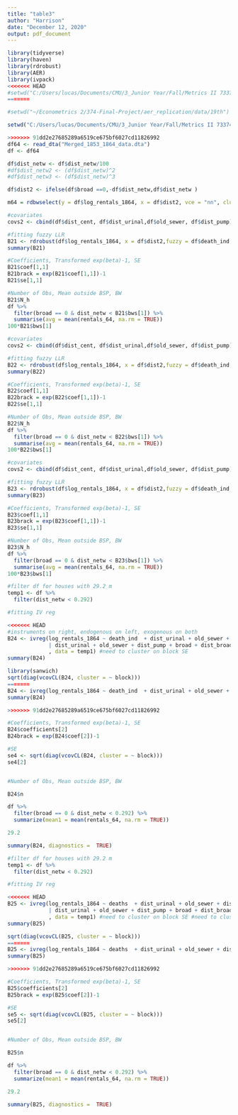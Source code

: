 ```yaml
---
title: "table3"
author: "Harrison"
date: "December 12, 2020"
output: pdf_document
---
```


```r
library(tidyverse)
library(haven)
library(rdrobust)
library(AER)
library(ivpack)
<<<<<<< HEAD
#setwd("C:/Users/lucas/Documents/CMU/3_Junior Year/Fall/Metrics II 73374/__Final Project/374-Final-Project/Admin Stuff/aer_replication/data/19th")
=======

#setwd("~/Econometrics 2/374-Final-Project/aer_replication/data/19th")

setwd("C:/Users/lucas/Documents/CMU/3_Junior Year/Fall/Metrics II 73374/__Final Project/374-Final-Project/Admin Stuff/aer_replication/data/19th")

>>>>>>> 91dd2e27685289a6519ce675bf6027cd11826992
df64 <- read_dta("Merged_1853_1864_data.dta")
df <- df64
```

```r
df$dist_netw <- df$dist_netw/100
#df$dist_netw2 <- (df$dist_netw)^2
#df$dist_netw3 <- (df$dist_netw)^3

df$dist2 <- ifelse(df$broad ==0,-df$dist_netw,df$dist_netw )

m64 = rdbwselect(y = df$log_rentals_1864, x = df$dist2, vce = "nn", cluster = df$block)
```

```r
#covariates
covs2 <- cbind(df$dist_cent, df$dist_urinal,df$old_sewer, df$dist_pump)

#fitting fuzzy LLR
B21 <- rdrobust(df$log_rentals_1864, x = df$dist2,fuzzy = df$death_ind, covs = covs2, vce = "nn", cluster = df$block)
summary(B21)

#Coefficients, Transformed exp(beta)-1, SE
B21$coef[1,1]
B21brack = exp(B21$coef[1,1])-1
B21$se[1,1]

#Number of Obs, Mean outside BSP, BW
B21$N_h
df %>%
  filter(broad == 0 & dist_netw < B21$bws[1]) %>%
  summarise(avg = mean(rentals_64, na.rm = TRUE))
100*B21$bws[1]

```

```r
#covariates
covs2 <- cbind(df$dist_cent, df$dist_urinal,df$old_sewer, df$dist_pump)

#fitting fuzzy LLR
B22 <- rdrobust(df$log_rentals_1864, x = df$dist2,fuzzy = df$death_ind, p =3,  h = 0.33, covs = covs2, vce = "nn", cluster = df$block)
summary(B22)

#Coefficients, Transformed exp(beta)-1, SE
B22$coef[1,1]
B22brack = exp(B22$coef[1,1])-1
B22$se[1,1]

#Number of Obs, Mean outside BSP, BW
B22$N_h
df %>%
  filter(broad == 0 & dist_netw < B22$bws[1]) %>%
  summarise(avg = mean(rentals_64, na.rm = TRUE))
100*B22$bws[1]
```

```r
#covariates
covs2 <- cbind(df$dist_cent, df$dist_urinal,df$old_sewer, df$dist_pump)

#fitting fuzzy LLR
B23 <- rdrobust(df$log_rentals_1864, x = df$dist2,fuzzy = df$death_ind, p =2,  h = 1, covs = covs2, vce = "nn", cluster = df$block)
summary(B23)

#Coefficients, Transformed exp(beta)-1, SE
B23$coef[1,1]
B23brack = exp(B23$coef[1,1])-1
B23$se[1,1]

#Number of Obs, Mean outside BSP, BW
B23$N_h
df %>%
  filter(broad == 0 & dist_netw < B23$bws[1]) %>%
  summarise(avg = mean(rentals_64, na.rm = TRUE))
100*B23$bws[1]
```

```r

#filter df for houses with 29.2 m
temp1 <- df %>% 
  filter(dist_netw < 0.292)

#fitting IV reg

<<<<<<< HEAD
#instruments on right, endogenous on left, exogenous on both
B24 <- ivreg(log_rentals_1864 ~ death_ind  + dist_urinal + old_sewer + dist_pump
             | dist_urinal + old_sewer + dist_pump + broad + dist_broad + broad*dist_broad
             , data = temp1) #need to cluster on block SE
summary(B24)

library(sanwich)
sqrt(diag(vcovCL(B24, cluster = ~ block)))
=======
B24 <- ivreg(log_rentals_1864 ~ death_ind  + dist_urinal + old_sewer + dist_pump| dist_urinal + old_sewer + dist_pump + broad + dist_broad + broad*dist_broad, data = temp1) #need to cluster on block SE
summary(B24)

>>>>>>> 91dd2e27685289a6519ce675bf6027cd11826992

#Coefficients, Transformed exp(beta)-1, SE
B24$coefficients[2]
B24brack = exp(B24$coef[2])-1

#SE
se4 <- sqrt(diag(vcovCL(B24, cluster = ~ block)))
se4[2]


#Number of Obs, Mean outside BSP, BW

B24$n 

df %>% 
  filter(broad == 0 & dist_netw < 0.292) %>% 
  summarize(mean1 = mean(rentals_64, na.rm = TRUE))

29.2

summary(B24, diagnostics =  TRUE)
```

```r
#filter df for houses with 29.2 m
temp1 <- df %>% 
  filter(dist_netw < 0.292)

#fitting IV reg

<<<<<<< HEAD
B25 <- ivreg(log_rentals_1864 ~ deaths  + dist_urinal + old_sewer + dist_pump
             | dist_urinal + old_sewer + dist_pump + broad + dist_broad + broad*dist_broad
             , data = temp1) #need to cluster on block SE #need to cluster on block SE
summary(B25)

sqrt(diag(vcovCL(B25, cluster = ~ block)))
=======
B25 <- ivreg(log_rentals_1864 ~ deaths  + dist_urinal + old_sewer + dist_pump| dist_urinal + old_sewer + dist_pump + broad + dist_broad + broad*dist_broad, data = temp1) #need to cluster on block SE
summary(B25)

>>>>>>> 91dd2e27685289a6519ce675bf6027cd11826992

#Coefficients, Transformed exp(beta)-1, SE
B25$coefficients[2]
B25brack = exp(B25$coef[2])-1

#SE
se5 <- sqrt(diag(vcovCL(B25, cluster = ~ block)))
se5[2]


#Number of Obs, Mean outside BSP, BW

B25$n 

df %>% 
  filter(broad == 0 & dist_netw < 0.292) %>% 
  summarize(mean1 = mean(rentals_64, na.rm = TRUE))

29.2

summary(B25, diagnostics =  TRUE)
```